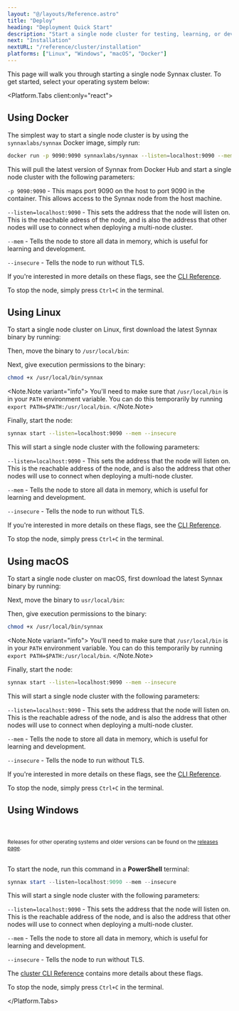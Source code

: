 ```yaml
---
layout: "@/layouts/Reference.astro"
title: "Deploy"
heading: "Deployment Quick Start"
description: "Start a single node cluster for testing, learning, or development."
next: "Installation"
nextURL: "/reference/cluster/installation"
platforms: ["Linux", "Windows", "macOS", "Docker"]
---
```





This page will walk you through starting a single node Synnax cluster. To get started,
select your operating system below:

<Platform.Tabs client:only="react">
<Fragment slot="Docker">

## Using Docker

The simplest way to start a single node cluster is by using the `synnaxlabs/synnax`
Docker image, simply run:

```bash
docker run -p 9090:9090 synnaxlabs/synnax --listen=localhost:9090 --mem --insecure
```

This will pull the latest version of Synnax from Docker Hub and start a single node
cluster with the following parameters:

`-p 9090:9090` - This maps port 9090 on the host to port 9090 in the container. This
allows access to the Synnax node from the host machine.

`--listen=localhost:9090` - This sets the address that the node will listen on. This is
the reachable adress of the node, and is also the address that other nodes will use to
connect when deploying a multi-node cluster.

`--mem` - Tells the node to store all data in memory, which is useful for learning and
development.

`--insecure` - Tells the node to run without TLS.

If you're interested in more details on these flags, see the
[CLI Reference](/reference/cluster/cli-reference).

To stop the node, simply press `Ctrl+C` in the terminal.

</Fragment>

<Fragment slot="Linux">

## Using Linux

To start a single node cluster on Linux, first download the latest Synnax binary by
running:

<SynnaxDownloadURL os="linux" />

Then, move the binary to `/usr/local/bin`:

<SynnaxMoveCommand os="linux" />

Next, give execution permissions to the binary:

```bash
chmod +x /usr/local/bin/synnax
```

<Note.Note variant="info">
  You'll need to make sure that `/usr/local/bin` is in your `PATH` environment variable.
  You can do this temporarily by running `export PATH=$PATH:/usr/local/bin`.
</Note.Note>

Finally, start the node:

```bash
synnax start --listen=localhost:9090 --mem --insecure
```

This will start a single node cluster with the following parameters:

`--listen=localhost:9090` - This sets the address that the node will listen on. This is
the reachable address of the node, and is also the address that other nodes will use to
connect when deploying a multi-node cluster.

`--mem` - Tells the node to store all data in memory, which is useful for learning and
development.

`--insecure` - Tells the node to run without TLS.

If you're interested in more details on these flags, see the
[CLI Reference](/reference/cluster/cli-reference).

To stop the node, simply press `Ctrl+C` in the terminal.

</Fragment>

<Fragment slot="macOS">

## Using macOS

To start a single node cluster on macOS, first download the latest Synnax binary by
running:

<SynnaxDownloadURL os="macos" />

Next, move the binary to `usr/local/bin`:

<SynnaxMoveCommand os="macos" />

Then, give execution permissions to the binary:

```bash
chmod +x /usr/local/bin/synnax
```

<Note.Note variant="info">
  You'll need to make sure that `/usr/local/bin` is in your `PATH` environment variable.
  You can do this temporarily by running `export PATH=$PATH:/usr/local/bin`.
</Note.Note>

Finally, start the node:

```bash
synnax start --listen=localhost:9090 --mem --insecure
```

This will start a single node cluster with the following parameters:

`--listen=localhost:9090` - This sets the address that the node will listen on. This is
the reachable adress of the node, and is also the address that other nodes will use to
connect when deploying a multi-node cluster.

`--mem` - Tells the node to store all data in memory, which is useful for learning and
development.

`--insecure` - Tells the node to run without TLS.

If you're interested in more details on these flags, see the
[CLI Reference](/reference/cluster/cli-reference).

To stop the node, simply press `Ctrl+C` in the terminal.

</Fragment>

<Fragment slot="Windows">

## Using Windows

<br />
<br />
<Align.Space direction="y" justify="center" align="center">
  <WindowsDownloadButton />
  <small>
    Releases for other operating systems and older versions can be found on the
    <a href="https://github.com/synnaxlabs/synnax/releases"> releases page</a>.
  </small>
</Align.Space>
<br />
<br />

To start the node, run this command in a **PowerShell** terminal:

```powershell
synnax start --listen=localhost:9090 --mem --insecure
```

This will start a single node cluster with the following parameters:

`--listen=localhost:9090` - This sets the address that the node will listen on. This is
the reachable address of the node, and is also the address that other nodes will use to
connect when deploying a multi-node cluster.

`--mem` - Tells the node to store all data in memory, which is useful for learning and
development.

`--insecure` - Tells the node to run without TLS.

The [cluster CLI Reference](/reference/cluster/cli-reference) contains more details
about these flags.

To stop the node, simply press `Ctrl+C` in the terminal.

</Fragment>

</Platform.Tabs>
